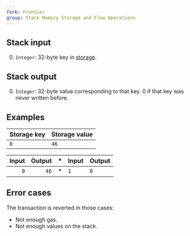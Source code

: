 ```yaml
---
fork: Frontier
group: Stack Memory Storage and Flow Operations
---
```


## Stack input

0. `Integer`: 32-byte key in [storage](/about).

## Stack output

0. `Integer`: 32-byte value corresponding to that key. 0 if that key was never written before.

## Examples

| Storage key | Storage value |
|-------------|---------------|
| `0` | `46` |

| Input | Output | * | Input | Output |
|------:|-------:|---|-------|--------|
| `0` | `46` | * | `1` | `0` |

## Error cases

The transaction is reverted in those cases:
- Not enough gas.
- Not enough values on the stack.
